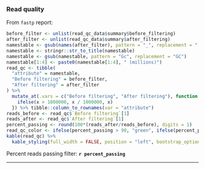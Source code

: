 ### Read quality

From `fastp` report:

```r
before_filter <- unlist(read_qc_data$summary$before_filtering)
after_filter <- unlist(read_qc_data$summary$after_filtering)
namestable <- gsub(names(after_filter), pattern = "_", replacement = " ")
namestable <- stringr::str_to_title(namestable)
namestable <- gsub(namestable, pattern = "Gc", replacement = "GC")
namestable[1:4] <- paste0(namestable[1:4], " (millions)")
read_qc <- tibble(
  "attribute" = namestable,
  "Before filtering" = before_filter,
  "After filtering" = after_filter
) %>%
  mutate_at(.vars = c("Before filtering", "After filtering"), function(x) {
    ifelse(x > 1000000, x / 1000000, x)
  }) %>% tibble::column_to_rownames(var = "attribute")
reads_before <- read_qc$`Before filtering`[1]
reads_after <- read_qc$`After filtering`[1]
percent_passing <- round(100*(reads_after/reads_before), digits = 1)
read_qc_color <- ifelse(percent_passing > 90, "green", ifelse(percent_passing > 80, "orange", "red"))
kable(read_qc) %>%
  kable_styling(full_width = FALSE, position = "left", bootstrap_options = "striped")
```

Percent reads passing filter: <strong style="color: `r read_qc_color`">`r percent_passing`</strong>

***
